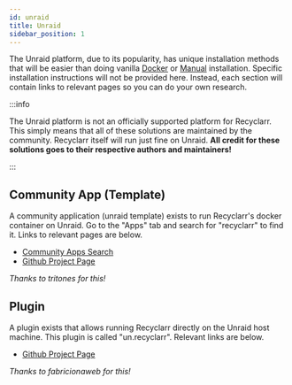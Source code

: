 ```yaml
---
id: unraid
title: Unraid
sidebar_position: 1
---
```


The Unraid platform, due to its popularity, has unique installation methods that will be easier than
doing vanilla [Docker] or [Manual] installation. Specific installation instructions will not be
provided here. Instead, each section will contain links to relevant pages so you can do your own
research.

:::info

The Unraid platform is not an officially supported platform for Recyclarr. This simply means that
all of these solutions are maintained by the community. Recyclarr itself will run just fine on
Unraid. **All credit for these solutions goes to their respective authors and maintainers!**

:::

[Docker]: ./docker.mdx
[Manual]: ./manual-install.mdx

## Community App (Template)

A community application (unraid template) exists to run Recyclarr's docker container on Unraid. Go
to the "Apps" tab and search for "recyclarr" to find it. Links to relevant pages are below.

- [Community Apps Search](https://unraid.net/community/apps?q=recyclarr#r)
- [Github Project Page](https://github.com/tritones/unraid-templates)

*Thanks to tritones for this!*

## Plugin

A plugin exists that allows running Recyclarr directly on the Unraid host machine. This plugin is
called "un.recyclarr". Relevant links are below.

- [Github Project Page](https://github.com/fabricionaweb/un.recyclarr)

*Thanks to fabricionaweb for this!*
